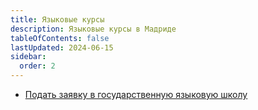 ```yaml
---
title: Языковые курсы
description: Языковые курсы в Мадриде
tableOfContents: false
lastUpdated: 2024-06-15
sidebar:
  order: 2
---
```


<Icon name="translate"  size="2rem" />

- [Подать заявку в государственную языковую школу](https://www.comunidad.madrid/servicios/educacion/ensenanzas-idiomas)
